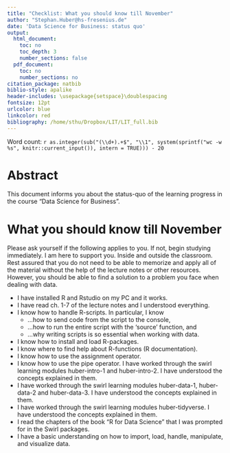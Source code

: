 ```yaml
---
title: "Checklist: What you should know till November"
author: "Stephan.Huber@hs-fresenius.de"
date: 'Data Science for Business: status quo'
output:
  html_document:
    toc: no
    toc_depth: 3
    number_sections: false
  pdf_document:
    toc: no
    number_sections: no
citation_package: natbib
biblio-style: apalike
header-includes: \usepackage{setspace}\doublespacing
fontsize: 12pt
urlcolor: blue
linkcolor: red
bibliography: /home/sthu/Dropbox/LIT/LIT_full.bib
---
```

  

Word count: `r as.integer(sub("(\\d+).+$", "\\1", system(sprintf("wc -w %s", knitr::current_input()), intern = TRUE))) - 20`

# Abstract {-}
This document informs you about the status-quo of the learning progress in the course "Data Science for Business". 

# What you should know till November

Please ask yourself if the following applies to you. If not, begin studying immediately. I am here to support you. Inside and outside the classroom. Rest assured that you do not need to be able to memorize and apply all of the material without the help of the lecture notes or other resources. However, you should be able to find a solution to a problem you face when dealing with data.

- I have installed R and Rstudio on my PC and it works.
- I have read ch. 1-7 of the lecture notes and I understood everything.
- I know how to handle R-scripts. In particular, I know
    - ...how to send code from the script to the console, 
    - ...how to run the entire script with the 'source' function, and
    - ...why writing scripts is so essential when working with data.
- I know how to install and load R-packages.
- I know where to find help about R-functions (R documentation).
- I know how to use the assignment operator.
- I know how to use the pipe operator.
I have worked through the swirl learning modules huber-intro-1 and huber-intro-2. I have understood the concepts explained in them.
- I have worked through the swirl learning modules huber-data-1, huber-data-2 and huber-data-3. I have understood the concepts explained in them.
- I have worked through the swirl learning modules huber-tidyverse. I have understood the concepts explained in them.
- I read the chapters of the book "R for Data Science" that I was prompted for in the Swirl packages.
- I have a basic understanding on how to import, load, handle, manipulate, and visualize data.




